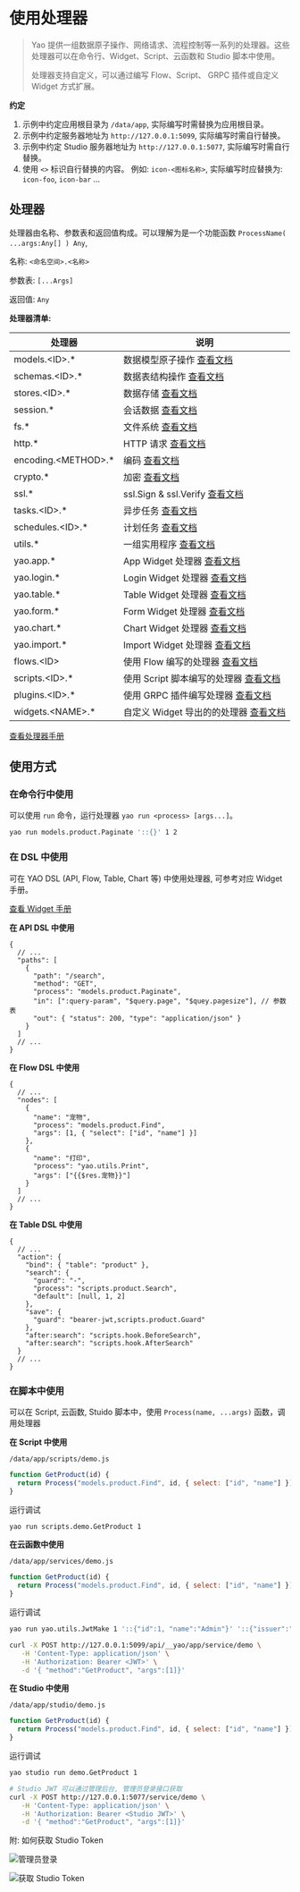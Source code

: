 # 使用处理器

<blockquote>
  <p>
    Yao
    提供一组数据原子操作、网络请求、流程控制等一系列的处理器。这些处理器可以在命令行、Widget、Script、云函数和
    Studio 脚本中使用。
  </p>
  <p>
    处理器支持自定义，可以通过编写 Flow、Script、 GRPC 插件或自定义 Widget
    方式扩展。
  </p>
</blockquote>

**约定**

1. 示例中约定应用根目录为 `/data/app`, 实际编写时需替换为应用根目录。
2. 示例中约定服务器地址为 `http://127.0.0.1:5099`, 实际编写时需自行替换。
3. 示例中约定 Studio 服务器地址为 `http://127.0.0.1:5077`, 实际编写时需自行替换。
4. 使用 `<>` 标识自行替换的内容。 例如: `icon-<图标名称>`, 实际编写时应替换为: `icon-foo`, `icon-bar` ...

## 处理器

处理器由名称、参数表和返回值构成。可以理解为是一个功能函数 `ProcessName( ...args:Any[] ) Any`,

名称: `<命名空间>.<名称>`

参数表: `[...Args]`

返回值: `Any`

**处理器清单:**

| 处理器                | 说明                                                        |
| --------------------- | ----------------------------------------------------------- |
| models.<ID\>.\*       | 数据模型原子操作 [查看文档](../手册/处理器/Model)           |
| schemas.<ID\>.\*      | 数据表结构操作 [查看文档](../手册/处理器/Schema)            |
| stores.<ID\>.\*       | 数据存储 [查看文档](../手册/处理器/Store)                   |
| session.\*            | 会话数据 [查看文档](../手册/处理器/Session)                 |
| fs.\*                 | 文件系统 [查看文档](../手册/处理器/Network)                 |
| http.\*               | HTTP 请求 [查看文档](../手册/处理器/Session)                |
| encoding.<METHOD\>.\* | 编码 [查看文档](../手册/处理器/Encoding)                    |
| crypto.\*             | 加密 [查看文档](../手册/处理器/Crypto)                      |
| ssl.\*                | ssl.Sign & ssl.Verify [查看文档](../手册/处理器/SSL)        |
| tasks.<ID\>.\*        | 异步任务 [查看文档](../手册/处理器/Task)                    |
| schedules.<ID\>.\*    | 计划任务 [查看文档](../手册/处理器/Schedule)                |
| utils.\*              | 一组实用程序 [查看文档](../手册/处理器/Utils)               |
| yao.app.\*            | App Widget 处理器 [查看文档](../手册/处理器/App)            |
| yao.login.\*          | Login Widget 处理器 [查看文档](../手册/处理器/Login)        |
| yao.table.\*          | Table Widget 处理器 [查看文档](../手册/处理器/Table)        |
| yao.form.\*           | Form Widget 处理器 [查看文档](../手册/处理器/Form)          |
| yao.chart.\*          | Chart Widget 处理器 [查看文档](../手册/处理器/Chart)        |
| yao.import.\*         | Import Widget 处理器 [查看文档](../手册/处理器/Chart)       |
| flows.<ID\>           | 使用 Flow 编写的处理器 [查看文档](逻辑编排)                 |
| scripts.<ID\>.\*      | 使用 Script 脚本编写的处理器 [查看文档](逻辑编排)           |
| plugins.<ID\>.\*      | 使用 GRPC 插件编写处理器 [查看文档](../进阶/编写插件)       |
| widgets.<NAME\>.\*    | 自定义 Widget 导出的的处理器 [查看文档](../专家/编写Widget) |

[查看处理器手册](../手册/处理器/Index)

## 使用方式

### 在命令行中使用

可以使用 `run` 命令，运行处理器 `yao run <process> [args...]`。

```bash
yao run models.product.Paginate '::{}' 1 2
```

### 在 DSL 中使用

可在 YAO DSL (API, Flow, Table, Chart 等) 中使用处理器, 可参考对应 Widget 手册。

[查看 Widget 手册](../手册/Widgets/Index)

**在 API DSL 中使用**

```jsonc
{
  // ...
  "paths": [
    {
      "path": "/search",
      "method": "GET",
      "process": "models.product.Paginate",
      "in": [":query-param", "$query.page", "$quey.pagesize"], // 参数表
      "out": { "status": 200, "type": "application/json" }
    }
  ]
  // ...
}
```

**在 Flow DSL 中使用**

```jsonc
{
  // ...
  "nodes": [
    {
      "name": "宠物",
      "process": "models.product.Find",
      "args": [1, { "select": ["id", "name"] }]
    },
    {
      "name": "打印",
      "process": "yao.utils.Print",
      "args": ["{{$res.宠物}}"]
    }
  ]
  // ...
}
```

**在 Table DSL 中使用**

```jsonc
{
  // ...
  "action": {
    "bind": { "table": "product" },
    "search": {
      "guard": "-",
      "process": "scripts.product.Search",
      "default": [null, 1, 2]
    },
    "save": {
      "guard": "bearer-jwt,scripts.product.Guard"
    },
    "after:search": "scripts.hook.BeforeSearch",
    "after:search": "scripts.hook.AfterSearch"
  }
  // ...
}
```

### 在脚本中使用

可以在 Script, 云函数, Stuido 脚本中，使用 `Process(name, ...args)` 函数，调用处理器

**在 Script 中使用**

`/data/app/scripts/demo.js`

```javascript
function GetProduct(id) {
  return Process("models.product.Find", id, { select: ["id", "name"] });
}
```

运行调试

```bash
yao run scripts.demo.GetProduct 1
```

**在云函数中使用**

`/data/app/services/demo.js`

```javascript
function GetProduct(id) {
  return Process("models.product.Find", id, { select: ["id", "name"] });
}
```

运行调试

```bash
yao run yao.utils.JwtMake 1 '::{"id":1, "name":"Admin"}' '::{"issuer":"yao"}'
```

```bash
curl -X POST http://127.0.0.1:5099/api/__yao/app/service/demo \
   -H 'Content-Type: application/json' \
   -H 'Authorization: Bearer <JWT>' \
   -d '{ "method":"GetProduct", "args":[1]}'
```

**在 Studio 中使用**

`/data/app/studio/demo.js`

```javascript
function GetProduct(id) {
  return Process("models.product.Find", id, { select: ["id", "name"] });
}
```

运行调试

```bash
yao studio run demo.GetProduct 1
```

```bash
# Studio JWT 可以通过管理后台, 管理员登录接口获取
curl -X POST http://127.0.0.1:5077/service/demo \
   -H 'Content-Type: application/json' \
   -H 'Authorization: Bearer <Studio JWT>' \
   -d '{ "method":"GetProduct", "args":[1]}'

```

附: 如何获取 Studio Token

![管理员登录](./assets/jwt-token-step1.jpg)

![获取 Studio Token](./assets/jwt-token-step2.jpg)

<Div style={{ display: "flex", justifyContent: "space-between" }}>
  <Link type="prev" title="编写图表" link="基础/编写图表"></Link>
  <Link type="next" title="使用Widgets" link="基础/使用Widgets"></Link>
</Div>
